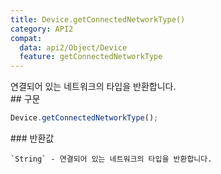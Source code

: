 ```yaml
---
title: Device.getConnectedNetworkType()
category: API2
compat:
  data: api2/Object/Device
  feature: getConnectedNetworkType
---
```


<Section>
  연결되어 있는 네트워크의 타입을 반환합니다.
</Section>
<Section>
  ## 구문

  ~~~js
  Device.getConnectedNetworkType();
  ~~~

  <Section>
    ### 반환값

    `String` - 연결되어 있는 네트워크의 타입을 반환합니다.
  </Section>
</Section>